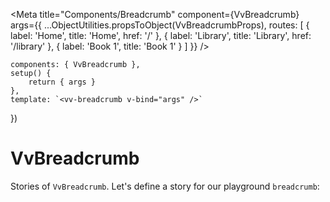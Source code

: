 
<Meta
	title="Components/Breadcrumb"
	component={VvBreadcrumb}
	args={{
		...ObjectUtilities.propsToObject(VvBreadcrumbProps),
		routes: [
			{
				label: 'Home',
				title: 'Home',
				href: '/'
			},
			{
				label: 'Library',
				title: 'Library',
				href: '/library'
			},
			{
				label: 'Book 1',
				title: 'Book 1'
			}
		]
	}}
/>

	components: { VvBreadcrumb },
	setup() {
		return { args }
	},
	template: `<vv-breadcrumb v-bind="args" />`
})

# VvBreadcrumb

Stories of `VvBreadcrumb`.
Let's define a story for our playground `breadcrumb`:

<Canvas>
	<Story name="vv-breadcrumb" args={{}} render={Template.bind()} />
</Canvas>
